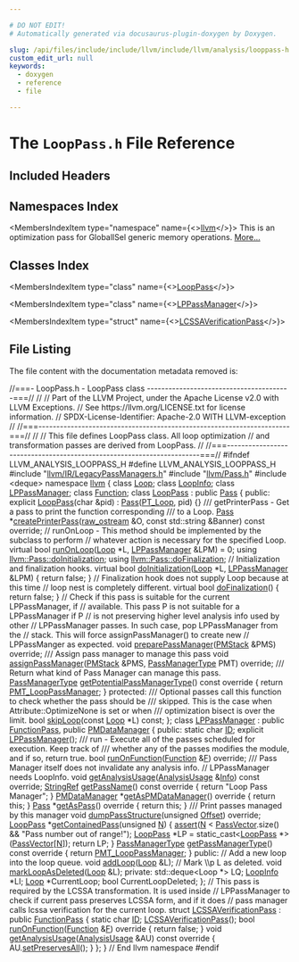 ```yaml
---

# DO NOT EDIT!
# Automatically generated via docusaurus-plugin-doxygen by Doxygen.

slug: /api/files/include/include/llvm/include/llvm/analysis/looppass-h
custom_edit_url: null
keywords:
  - doxygen
  - reference
  - file

---
```





# The `LoopPass.h` File Reference

<DoxygenPage pluginConfig={pluginConfig}>



## Included Headers

<IncludesList>
<IncludesListItem
  filePath="llvm/IR/LegacyPassManagers.h"
  permalink="/docs/api/files/include/include/llvm/include/llvm/ir/legacypassmanagers-h"
  isLocal="true" />
<IncludesListItem
  filePath="llvm/Pass.h"
  permalink="/docs/api/files/include/include/llvm/pass-h"
  isLocal="true" />
<IncludesListItem
  filePath="deque"
  permalink=""
  isLocal="false" />
</IncludesList>

## Namespaces Index

<MembersIndex>

<MembersIndexItem
  type="namespace"
  name={<><a href="/docs/api/namespaces/llvm">llvm</a></>}>
This is an optimization pass for GlobalISel generic memory operations. <a href="/docs/api/namespaces/llvm/#details">More...</a>
</MembersIndexItem>

</MembersIndex>

## Classes Index

<MembersIndex>

<MembersIndexItem
  type="class"
  name={<><a href="/docs/api/classes/llvm/looppass">LoopPass</a></>}>
</MembersIndexItem>

<MembersIndexItem
  type="class"
  name={<><a href="/docs/api/classes/llvm/lppassmanager">LPPassManager</a></>}>
</MembersIndexItem>

<MembersIndexItem
  type="struct"
  name={<><a href="/docs/api/structs/llvm/lcssaverificationpass">LCSSAVerificationPass</a></>}>
</MembersIndexItem>

</MembersIndex>


## File Listing

The file content with the documentation metadata removed is:

<ProgramListing>

<Link id="l00001" /><CodeLine lineNumber="1"><span class="doxyHighlightComment">//===- LoopPass.h - LoopPass class ----------------------------------------===//</span></CodeLine>
<Link id="l00002" /><CodeLine lineNumber="2"><span class="doxyHighlightComment">//</span></CodeLine>
<Link id="l00003" /><CodeLine lineNumber="3"><span class="doxyHighlightComment">// Part of the LLVM Project, under the Apache License v2.0 with LLVM Exceptions.</span></CodeLine>
<Link id="l00004" /><CodeLine lineNumber="4"><span class="doxyHighlightComment">// See https://llvm.org/LICENSE.txt for license information.</span></CodeLine>
<Link id="l00005" /><CodeLine lineNumber="5"><span class="doxyHighlightComment">// SPDX-License-Identifier: Apache-2.0 WITH LLVM-exception</span></CodeLine>
<Link id="l00006" /><CodeLine lineNumber="6"><span class="doxyHighlightComment">//</span></CodeLine>
<Link id="l00007" /><CodeLine lineNumber="7"><span class="doxyHighlightComment">//===----------------------------------------------------------------------===//</span></CodeLine>
<Link id="l00008" /><CodeLine lineNumber="8"><span class="doxyHighlightComment">//</span></CodeLine>
<Link id="l00009" /><CodeLine lineNumber="9"><span class="doxyHighlightComment">// This file defines LoopPass class. All loop optimization</span></CodeLine>
<Link id="l00010" /><CodeLine lineNumber="10"><span class="doxyHighlightComment">// and transformation passes are derived from LoopPass.</span></CodeLine>
<Link id="l00011" /><CodeLine lineNumber="11"><span class="doxyHighlightComment">//</span></CodeLine>
<Link id="l00012" /><CodeLine lineNumber="12"><span class="doxyHighlightComment">//===----------------------------------------------------------------------===//</span></CodeLine>
<Link id="l00013" /><CodeLine lineNumber="13"></CodeLine>
<Link id="l00014" /><CodeLine lineNumber="14"><span class="doxyHighlightPreprocessor">#ifndef LLVM&#95;ANALYSIS&#95;LOOPPASS&#95;H</span></CodeLine>
<Link id="l00015" /><CodeLine lineNumber="15"><span class="doxyHighlightPreprocessor">#define LLVM&#95;ANALYSIS&#95;LOOPPASS&#95;H</span></CodeLine>
<Link id="l00016" /><CodeLine lineNumber="16"></CodeLine>
<Link id="l00017" /><CodeLine lineNumber="17"><span class="doxyHighlightPreprocessor">#include &quot;<a href="/docs/api/files/include/include/llvm/include/llvm/ir/legacypassmanagers-h">llvm/IR/LegacyPassManagers.h</a>&quot;</span></CodeLine>
<Link id="l00018" /><CodeLine lineNumber="18"><span class="doxyHighlightPreprocessor">#include &quot;<a href="/docs/api/files/include/include/llvm/pass-h">llvm/Pass.h</a>&quot;</span></CodeLine>
<Link id="l00019" /><CodeLine lineNumber="19"><span class="doxyHighlightPreprocessor">#include &lt;deque&gt;</span></CodeLine>
<Link id="l00020" /><CodeLine lineNumber="20"></CodeLine>
<Link id="l00021" /><CodeLine lineNumber="21"><span class="doxyHighlightKeyword">namespace </span><span class="doxyHighlight"><a href="/docs/api/namespaces/llvm">llvm</a> &#123;</span></CodeLine>
<Link id="l00022" /><CodeLine lineNumber="22"></CodeLine>
<Link id="l00023" /><CodeLine lineNumber="23"><span class="doxyHighlightKeyword">class </span><span class="doxyHighlight"><a href="/docs/api/classes/llvm/loop">Loop</a>;</span></CodeLine>
<Link id="l00024" /><CodeLine lineNumber="24"><span class="doxyHighlightKeyword">class </span><span class="doxyHighlight"><a href="/docs/api/classes/llvm/loopinfo">LoopInfo</a>;</span></CodeLine>
<Link id="l00025" /><CodeLine lineNumber="25"><span class="doxyHighlightKeyword">class </span><span class="doxyHighlight"><a href="/docs/api/classes/llvm/lppassmanager">LPPassManager</a>;</span></CodeLine>
<Link id="l00026" /><CodeLine lineNumber="26"><span class="doxyHighlightKeyword">class </span><span class="doxyHighlight"><a href="/docs/api/classes/llvm/function">Function</a>;</span></CodeLine>
<Link id="l00027" /><CodeLine lineNumber="27"></CodeLine>
<Link id="l00028" /><CodeLine lineNumber="28" lineLink="/docs/api/classes/llvm/looppass"><span class="doxyHighlightKeyword">class </span><span class="doxyHighlight"><a href="/docs/api/classes/llvm/looppass/#a4d5799624e630ba03cb9133168951e8a">LoopPass</a> : </span><span class="doxyHighlightKeyword">public</span><span class="doxyHighlight"> <a href="/docs/api/classes/llvm/pass/#a16baa169d062524be5a6b67609266174">Pass</a> &#123;</span></CodeLine>
<Link id="l00029" /><CodeLine lineNumber="29"><span class="doxyHighlightKeyword">public</span><span class="doxyHighlight">:</span></CodeLine>
<Link id="l00030" /><CodeLine lineNumber="30" lineLink="/docs/api/classes/llvm/looppass/#a4d5799624e630ba03cb9133168951e8a"><span class="doxyHighlight">  </span><span class="doxyHighlightKeyword">explicit</span><span class="doxyHighlight"> <a href="/docs/api/classes/llvm/looppass/#a4d5799624e630ba03cb9133168951e8a">LoopPass</a>(</span><span class="doxyHighlightKeywordType">char</span><span class="doxyHighlight"> &amp;pid) : <a href="/docs/api/classes/llvm/pass/#a16baa169d062524be5a6b67609266174">Pass</a>(<a href="/docs/api/namespaces/llvm/#a0da955cbb4215ccd3e153c81e415b9d5ab36af9a4799de49fe34cc3a4610bda8a">PT&#95;Loop</a>, pid) &#123;&#125;</span></CodeLine>
<Link id="l00031" /><CodeLine lineNumber="31"></CodeLine>
<Link id="l00032" /><CodeLine lineNumber="32"><span class="doxyHighlightComment">  /// getPrinterPass - Get a pass to print the function corresponding</span></CodeLine>
<Link id="l00033" /><CodeLine lineNumber="33"><span class="doxyHighlightComment">  /// to a Loop.</span></CodeLine>
<Link id="l00034" /><CodeLine lineNumber="34"><span class="doxyHighlight">  <a href="/docs/api/classes/llvm/pass">Pass</a> &#42;<a href="/docs/api/classes/llvm/looppass/#a4e873281b14eed910a1f1d0d2b67b7c9">createPrinterPass</a>(<a href="/docs/api/classes/llvm/raw-ostream">raw&#95;ostream</a> &amp;O,</span></CodeLine>
<Link id="l00035" /><CodeLine lineNumber="35"><span class="doxyHighlight">                          </span><span class="doxyHighlightKeyword">const</span><span class="doxyHighlight"> std::string &amp;Banner) </span><span class="doxyHighlightKeyword">const override</span><span class="doxyHighlight">;</span></CodeLine>
<Link id="l00036" /><CodeLine lineNumber="36"></CodeLine>
<Link id="l00037" /><CodeLine lineNumber="37"><span class="doxyHighlight">  </span><span class="doxyHighlightComment">// runOnLoop - This method should be implemented by the subclass to perform</span></CodeLine>
<Link id="l00038" /><CodeLine lineNumber="38"><span class="doxyHighlight">  </span><span class="doxyHighlightComment">// whatever action is necessary for the specified Loop.</span></CodeLine>
<Link id="l00039" /><CodeLine lineNumber="39" lineLink="/docs/api/classes/llvm/looppass/#a58669aeace6a6347402abf3b54d4d239"><span class="doxyHighlight">  </span><span class="doxyHighlightKeyword">virtual</span><span class="doxyHighlight"> </span><span class="doxyHighlightKeywordType">bool</span><span class="doxyHighlight"> <a href="/docs/api/classes/llvm/looppass/#a58669aeace6a6347402abf3b54d4d239">runOnLoop</a>(<a href="/docs/api/classes/llvm/loop">Loop</a> &#42;L, <a href="/docs/api/classes/llvm/lppassmanager">LPPassManager</a> &amp;LPM) = 0;</span></CodeLine>
<Link id="l00040" /><CodeLine lineNumber="40"></CodeLine>
<Link id="l00041" /><CodeLine lineNumber="41"><span class="doxyHighlight">  </span><span class="doxyHighlightKeyword">using </span><span class="doxyHighlight"><a href="/docs/api/classes/llvm/pass/#ab007d6c51634eb65e4f4f9dab4eb6a8c">llvm::Pass::doInitialization</a>;</span></CodeLine>
<Link id="l00042" /><CodeLine lineNumber="42"><span class="doxyHighlight">  </span><span class="doxyHighlightKeyword">using </span><span class="doxyHighlight"><a href="/docs/api/classes/llvm/pass/#ac7811985250c75d7e2a244292d615fff">llvm::Pass::doFinalization</a>;</span></CodeLine>
<Link id="l00043" /><CodeLine lineNumber="43"></CodeLine>
<Link id="l00044" /><CodeLine lineNumber="44"><span class="doxyHighlight">  </span><span class="doxyHighlightComment">// Initialization and finalization hooks.</span></CodeLine>
<Link id="l00045" /><CodeLine lineNumber="45" lineLink="/docs/api/classes/llvm/looppass/#a2b8fb69f75cb6dac19becfc63ed8ec36"><span class="doxyHighlight">  </span><span class="doxyHighlightKeyword">virtual</span><span class="doxyHighlight"> </span><span class="doxyHighlightKeywordType">bool</span><span class="doxyHighlight"> <a href="/docs/api/classes/llvm/looppass/#a2b8fb69f75cb6dac19becfc63ed8ec36">doInitialization</a>(<a href="/docs/api/classes/llvm/loop">Loop</a> &#42;L, <a href="/docs/api/classes/llvm/lppassmanager">LPPassManager</a> &amp;LPM) &#123;</span></CodeLine>
<Link id="l00046" /><CodeLine lineNumber="46"><span class="doxyHighlight">    </span><span class="doxyHighlightKeywordFlow">return</span><span class="doxyHighlight"> </span><span class="doxyHighlightKeyword">false</span><span class="doxyHighlight">;</span></CodeLine>
<Link id="l00047" /><CodeLine lineNumber="47"><span class="doxyHighlight">  &#125;</span></CodeLine>
<Link id="l00048" /><CodeLine lineNumber="48"></CodeLine>
<Link id="l00049" /><CodeLine lineNumber="49"><span class="doxyHighlight">  </span><span class="doxyHighlightComment">// Finalization hook does not supply Loop because at this time</span></CodeLine>
<Link id="l00050" /><CodeLine lineNumber="50"><span class="doxyHighlight">  </span><span class="doxyHighlightComment">// loop nest is completely different.</span></CodeLine>
<Link id="l00051" /><CodeLine lineNumber="51" lineLink="/docs/api/classes/llvm/looppass/#a6b7a69ec9a40fa3d65c411fbe698cae4"><span class="doxyHighlight">  </span><span class="doxyHighlightKeyword">virtual</span><span class="doxyHighlight"> </span><span class="doxyHighlightKeywordType">bool</span><span class="doxyHighlight"> <a href="/docs/api/classes/llvm/looppass/#a6b7a69ec9a40fa3d65c411fbe698cae4">doFinalization</a>() &#123; </span><span class="doxyHighlightKeywordFlow">return</span><span class="doxyHighlight"> </span><span class="doxyHighlightKeyword">false</span><span class="doxyHighlight">; &#125;</span></CodeLine>
<Link id="l00052" /><CodeLine lineNumber="52"></CodeLine>
<Link id="l00053" /><CodeLine lineNumber="53"><span class="doxyHighlight">  </span><span class="doxyHighlightComment">// Check if this pass is suitable for the current LPPassManager, if</span></CodeLine>
<Link id="l00054" /><CodeLine lineNumber="54"><span class="doxyHighlight">  </span><span class="doxyHighlightComment">// available. This pass P is not suitable for a LPPassManager if P</span></CodeLine>
<Link id="l00055" /><CodeLine lineNumber="55"><span class="doxyHighlight">  </span><span class="doxyHighlightComment">// is not preserving higher level analysis info used by other</span></CodeLine>
<Link id="l00056" /><CodeLine lineNumber="56"><span class="doxyHighlight">  </span><span class="doxyHighlightComment">// LPPassManager passes. In such case, pop LPPassManager from the</span></CodeLine>
<Link id="l00057" /><CodeLine lineNumber="57"><span class="doxyHighlight">  </span><span class="doxyHighlightComment">// stack. This will force assignPassManager() to create new</span></CodeLine>
<Link id="l00058" /><CodeLine lineNumber="58"><span class="doxyHighlight">  </span><span class="doxyHighlightComment">// LPPassManger as expected.</span></CodeLine>
<Link id="l00059" /><CodeLine lineNumber="59"><span class="doxyHighlight">  </span><span class="doxyHighlightKeywordType">void</span><span class="doxyHighlight"> <a href="/docs/api/classes/llvm/looppass/#a0d8f33dd4b6aa73a06a2f7dd50cb3d68">preparePassManager</a>(<a href="/docs/api/classes/llvm/pmstack">PMStack</a> &amp;PMS) </span><span class="doxyHighlightKeyword">override</span><span class="doxyHighlight">;</span></CodeLine>
<Link id="l00060" /><CodeLine lineNumber="60"></CodeLine>
<Link id="l00061" /><CodeLine lineNumber="61"><span class="doxyHighlightComment">  /// Assign pass manager to manage this pass</span></CodeLine>
<Link id="l00062" /><CodeLine lineNumber="62"><span class="doxyHighlight">  </span><span class="doxyHighlightKeywordType">void</span><span class="doxyHighlight"> <a href="/docs/api/classes/llvm/looppass/#a726cb7795e83c8e4fa0ee16af164f62b">assignPassManager</a>(<a href="/docs/api/classes/llvm/pmstack">PMStack</a> &amp;PMS, <a href="/docs/api/namespaces/llvm/#a3948b4d0759f9852502b466d6cfb4ebb">PassManagerType</a> PMT) </span><span class="doxyHighlightKeyword">override</span><span class="doxyHighlight">;</span></CodeLine>
<Link id="l00063" /><CodeLine lineNumber="63"></CodeLine>
<Link id="l00064" /><CodeLine lineNumber="64"><span class="doxyHighlightComment">  ///  Return what kind of Pass Manager can manage this pass.</span></CodeLine>
<Link id="l00065" /><CodeLine lineNumber="65" lineLink="/docs/api/classes/llvm/looppass/#a03dabef898f77897a7746621707fad19"><span class="doxyHighlight">  <a href="/docs/api/namespaces/llvm/#a3948b4d0759f9852502b466d6cfb4ebb">PassManagerType</a> <a href="/docs/api/classes/llvm/looppass/#a03dabef898f77897a7746621707fad19">getPotentialPassManagerType</a>()</span><span class="doxyHighlightKeyword"> const override </span><span class="doxyHighlight">&#123;</span></CodeLine>
<Link id="l00066" /><CodeLine lineNumber="66"><span class="doxyHighlight">    </span><span class="doxyHighlightKeywordFlow">return</span><span class="doxyHighlight"> <a href="/docs/api/namespaces/llvm/#a3948b4d0759f9852502b466d6cfb4ebba261546b9459b573317e1beb417384b71">PMT&#95;LoopPassManager</a>;</span></CodeLine>
<Link id="l00067" /><CodeLine lineNumber="67"><span class="doxyHighlight">  &#125;</span></CodeLine>
<Link id="l00068" /><CodeLine lineNumber="68"></CodeLine>
<Link id="l00069" /><CodeLine lineNumber="69"><span class="doxyHighlightKeyword">protected</span><span class="doxyHighlight">:</span></CodeLine>
<Link id="l00070" /><CodeLine lineNumber="70"><span class="doxyHighlightComment">  /// Optional passes call this function to check whether the pass should be</span></CodeLine>
<Link id="l00071" /><CodeLine lineNumber="71"><span class="doxyHighlightComment">  /// skipped. This is the case when Attribute::OptimizeNone is set or when</span></CodeLine>
<Link id="l00072" /><CodeLine lineNumber="72"><span class="doxyHighlightComment">  /// optimization bisect is over the limit.</span></CodeLine>
<Link id="l00073" /><CodeLine lineNumber="73"><span class="doxyHighlight">  </span><span class="doxyHighlightKeywordType">bool</span><span class="doxyHighlight"> <a href="/docs/api/classes/llvm/looppass/#ac97db8f0e4f4a0946dddf617f45f6c8b">skipLoop</a>(</span><span class="doxyHighlightKeyword">const</span><span class="doxyHighlight"> <a href="/docs/api/classes/llvm/loop">Loop</a> &#42;L) </span><span class="doxyHighlightKeyword">const</span><span class="doxyHighlight">;</span></CodeLine>
<Link id="l00074" /><CodeLine lineNumber="74"><span class="doxyHighlight">&#125;;</span></CodeLine>
<Link id="l00075" /><CodeLine lineNumber="75"></CodeLine>
<Link id="l00076" /><CodeLine lineNumber="76" lineLink="/docs/api/classes/llvm/lppassmanager"><span class="doxyHighlightKeyword">class </span><span class="doxyHighlight"><a href="/docs/api/classes/llvm/lppassmanager/#afeb5f46582c10632d8ade1b742fdcb2e">LPPassManager</a> : </span><span class="doxyHighlightKeyword">public</span><span class="doxyHighlight"> <a href="/docs/api/classes/llvm/functionpass/#a7691d83e3561f781cae4ce4a01bdfa93">FunctionPass</a>, </span><span class="doxyHighlightKeyword">public</span><span class="doxyHighlight"> <a href="/docs/api/classes/llvm/pmdatamanager/#a04fbd0afa6857fe697dd28e93bdfec07">PMDataManager</a> &#123;</span></CodeLine>
<Link id="l00077" /><CodeLine lineNumber="77"><span class="doxyHighlightKeyword">public</span><span class="doxyHighlight">:</span></CodeLine>
<Link id="l00078" /><CodeLine lineNumber="78" lineLink="/docs/api/classes/llvm/lppassmanager/#a1224693d1bc6f86b718b4f80379b6f47"><span class="doxyHighlight">  </span><span class="doxyHighlightKeyword">static</span><span class="doxyHighlight"> </span><span class="doxyHighlightKeywordType">char</span><span class="doxyHighlight"> <a href="/docs/api/classes/llvm/lppassmanager/#a1224693d1bc6f86b718b4f80379b6f47">ID</a>;</span></CodeLine>
<Link id="l00079" /><CodeLine lineNumber="79"><span class="doxyHighlight">  </span><span class="doxyHighlightKeyword">explicit</span><span class="doxyHighlight"> <a href="/docs/api/classes/llvm/lppassmanager/#afeb5f46582c10632d8ade1b742fdcb2e">LPPassManager</a>();</span></CodeLine>
<Link id="l00080" /><CodeLine lineNumber="80"></CodeLine>
<Link id="l00081" /><CodeLine lineNumber="81"><span class="doxyHighlightComment">  /// run - Execute all of the passes scheduled for execution.  Keep track of</span></CodeLine>
<Link id="l00082" /><CodeLine lineNumber="82"><span class="doxyHighlightComment">  /// whether any of the passes modifies the module, and if so, return true.</span></CodeLine>
<Link id="l00083" /><CodeLine lineNumber="83"><span class="doxyHighlight">  </span><span class="doxyHighlightKeywordType">bool</span><span class="doxyHighlight"> <a href="/docs/api/classes/llvm/lppassmanager/#a3255b0b3ab79ad0d1b93ce3da675f240">runOnFunction</a>(<a href="/docs/api/classes/llvm/function">Function</a> &amp;<a href="/docs/api/files/lib/lib/support/md5-cpp/#a96d73bbd7af15cb1fc38c3f4a3bd82e9">F</a>) </span><span class="doxyHighlightKeyword">override</span><span class="doxyHighlight">;</span></CodeLine>
<Link id="l00084" /><CodeLine lineNumber="84"></CodeLine>
<Link id="l00085" /><CodeLine lineNumber="85"><span class="doxyHighlightComment">  /// Pass Manager itself does not invalidate any analysis info.</span></CodeLine>
<Link id="l00086" /><CodeLine lineNumber="86"><span class="doxyHighlight">  </span><span class="doxyHighlightComment">// LPPassManager needs LoopInfo.</span></CodeLine>
<Link id="l00087" /><CodeLine lineNumber="87"><span class="doxyHighlight">  </span><span class="doxyHighlightKeywordType">void</span><span class="doxyHighlight"> <a href="/docs/api/classes/llvm/lppassmanager/#af0634789ad2f8cfd833fd112e442b673">getAnalysisUsage</a>(<a href="/docs/api/classes/llvm/analysisusage">AnalysisUsage</a> &amp;<a href="/docs/api/files/lib/lib/codegen/lib/codegen/globalisel/cseinfo-cpp/#a75f8a8519c2c9b30e7c06dc5e256fffa">Info</a>) </span><span class="doxyHighlightKeyword">const override</span><span class="doxyHighlight">;</span></CodeLine>
<Link id="l00088" /><CodeLine lineNumber="88"></CodeLine>
<Link id="l00089" /><CodeLine lineNumber="89" lineLink="/docs/api/classes/llvm/lppassmanager/#ab330db94614e271ddf1917b9fcda942a"><span class="doxyHighlight">  <a href="/docs/api/classes/llvm/stringref">StringRef</a> <a href="/docs/api/classes/llvm/lppassmanager/#ab330db94614e271ddf1917b9fcda942a">getPassName</a>()</span><span class="doxyHighlightKeyword"> const override </span><span class="doxyHighlight">&#123; </span><span class="doxyHighlightKeywordFlow">return</span><span class="doxyHighlight"> </span><span class="doxyHighlightStringLiteral">&quot;Loop Pass Manager&quot;</span><span class="doxyHighlight">; &#125;</span></CodeLine>
<Link id="l00090" /><CodeLine lineNumber="90"></CodeLine>
<Link id="l00091" /><CodeLine lineNumber="91" lineLink="/docs/api/classes/llvm/lppassmanager/#ac78b739f40fe028fb23063683a95e541"><span class="doxyHighlight">  <a href="/docs/api/classes/llvm/pmdatamanager/#a04fbd0afa6857fe697dd28e93bdfec07">PMDataManager</a> &#42;<a href="/docs/api/classes/llvm/lppassmanager/#ac78b739f40fe028fb23063683a95e541">getAsPMDataManager</a>()</span><span class="doxyHighlightKeyword"> override </span><span class="doxyHighlight">&#123; </span><span class="doxyHighlightKeywordFlow">return</span><span class="doxyHighlight"> </span><span class="doxyHighlightKeyword">this</span><span class="doxyHighlight">; &#125;</span></CodeLine>
<Link id="l00092" /><CodeLine lineNumber="92" lineLink="/docs/api/classes/llvm/lppassmanager/#a40ce0ea9ab8fea4e7a4e703168a700fb"><span class="doxyHighlight">  <a href="/docs/api/classes/llvm/pass">Pass</a> &#42;<a href="/docs/api/classes/llvm/lppassmanager/#a40ce0ea9ab8fea4e7a4e703168a700fb">getAsPass</a>()</span><span class="doxyHighlightKeyword"> override </span><span class="doxyHighlight">&#123; </span><span class="doxyHighlightKeywordFlow">return</span><span class="doxyHighlight"> </span><span class="doxyHighlightKeyword">this</span><span class="doxyHighlight">; &#125;</span></CodeLine>
<Link id="l00093" /><CodeLine lineNumber="93"></CodeLine>
<Link id="l00094" /><CodeLine lineNumber="94"><span class="doxyHighlightComment">  /// Print passes managed by this manager</span></CodeLine>
<Link id="l00095" /><CodeLine lineNumber="95"><span class="doxyHighlight">  </span><span class="doxyHighlightKeywordType">void</span><span class="doxyHighlight"> <a href="/docs/api/classes/llvm/lppassmanager/#a65a4ed6b290a5d717266585050528047">dumpPassStructure</a>(</span><span class="doxyHighlightKeywordType">unsigned</span><span class="doxyHighlight"> <a href="/docs/api/namespaces/llvm/#a05f5b9a11bdcc5feba62899f95dcf878a3134224cba2545bc57954d3b072aebb4">Offset</a>) </span><span class="doxyHighlightKeyword">override</span><span class="doxyHighlight">;</span></CodeLine>
<Link id="l00096" /><CodeLine lineNumber="96"></CodeLine>
<Link id="l00097" /><CodeLine lineNumber="97" lineLink="/docs/api/classes/llvm/lppassmanager/#aec82063d9514c697c7a721f257740646"><span class="doxyHighlight">  <a href="/docs/api/classes/llvm/looppass">LoopPass</a> &#42;<a href="/docs/api/classes/llvm/lppassmanager/#aec82063d9514c697c7a721f257740646">getContainedPass</a>(</span><span class="doxyHighlightKeywordType">unsigned</span><span class="doxyHighlight"> <a href="/docs/api/files/lib/lib/support/regcomp-c/#a0240ac851181b84ac374872dc5434ee4">N</a>) &#123;</span></CodeLine>
<Link id="l00098" /><CodeLine lineNumber="98"><span class="doxyHighlight">    <a href="/docs/api/files/lib/lib/target/lib/target/amdgpu/silowercontrolflow-cpp/#a4868c5d81c5ccc98c47aeab6244346a0">assert</a>(<a href="/docs/api/files/lib/lib/support/regcomp-c/#a0240ac851181b84ac374872dc5434ee4">N</a> &lt; <a href="/docs/api/classes/llvm/pmdatamanager/#a433bcef3e3a89059a3510632b640525d">PassVector</a>.size() &amp;&amp; </span><span class="doxyHighlightStringLiteral">&quot;Pass number out of range!&quot;</span><span class="doxyHighlight">);</span></CodeLine>
<Link id="l00099" /><CodeLine lineNumber="99"><span class="doxyHighlight">    <a href="/docs/api/classes/llvm/looppass">LoopPass</a> &#42;LP = </span><span class="doxyHighlightKeyword">static&#95;cast&lt;</span><span class="doxyHighlight"><a href="/docs/api/classes/llvm/looppass">LoopPass</a> &#42;</span><span class="doxyHighlightKeyword">&gt;</span><span class="doxyHighlight">(<a href="/docs/api/classes/llvm/pmdatamanager/#a433bcef3e3a89059a3510632b640525d">PassVector</a>&#91;<a href="/docs/api/files/lib/lib/support/regcomp-c/#a0240ac851181b84ac374872dc5434ee4">N</a>&#93;);</span></CodeLine>
<Link id="l00100" /><CodeLine lineNumber="100"><span class="doxyHighlight">    </span><span class="doxyHighlightKeywordFlow">return</span><span class="doxyHighlight"> LP;</span></CodeLine>
<Link id="l00101" /><CodeLine lineNumber="101"><span class="doxyHighlight">  &#125;</span></CodeLine>
<Link id="l00102" /><CodeLine lineNumber="102"></CodeLine>
<Link id="l00103" /><CodeLine lineNumber="103" lineLink="/docs/api/classes/llvm/lppassmanager/#a75e2ab86262accd296eb1b0e07967cdb"><span class="doxyHighlight">  <a href="/docs/api/namespaces/llvm/#a3948b4d0759f9852502b466d6cfb4ebb">PassManagerType</a> <a href="/docs/api/classes/llvm/lppassmanager/#a75e2ab86262accd296eb1b0e07967cdb">getPassManagerType</a>()</span><span class="doxyHighlightKeyword"> const override </span><span class="doxyHighlight">&#123;</span></CodeLine>
<Link id="l00104" /><CodeLine lineNumber="104"><span class="doxyHighlight">    </span><span class="doxyHighlightKeywordFlow">return</span><span class="doxyHighlight"> <a href="/docs/api/namespaces/llvm/#a3948b4d0759f9852502b466d6cfb4ebba261546b9459b573317e1beb417384b71">PMT&#95;LoopPassManager</a>;</span></CodeLine>
<Link id="l00105" /><CodeLine lineNumber="105"><span class="doxyHighlight">  &#125;</span></CodeLine>
<Link id="l00106" /><CodeLine lineNumber="106"></CodeLine>
<Link id="l00107" /><CodeLine lineNumber="107"><span class="doxyHighlightKeyword">public</span><span class="doxyHighlight">:</span></CodeLine>
<Link id="l00108" /><CodeLine lineNumber="108"><span class="doxyHighlight">  </span><span class="doxyHighlightComment">// Add a new loop into the loop queue.</span></CodeLine>
<Link id="l00109" /><CodeLine lineNumber="109"><span class="doxyHighlight">  </span><span class="doxyHighlightKeywordType">void</span><span class="doxyHighlight"> <a href="/docs/api/classes/llvm/lppassmanager/#ac8f0da3d3400c893b1d8142685ccdc9e">addLoop</a>(<a href="/docs/api/classes/llvm/loop">Loop</a> &amp;L);</span></CodeLine>
<Link id="l00110" /><CodeLine lineNumber="110"></CodeLine>
<Link id="l00111" /><CodeLine lineNumber="111"><span class="doxyHighlight">  </span><span class="doxyHighlightComment">// Mark \\p L as deleted.</span></CodeLine>
<Link id="l00112" /><CodeLine lineNumber="112"><span class="doxyHighlight">  </span><span class="doxyHighlightKeywordType">void</span><span class="doxyHighlight"> <a href="/docs/api/classes/llvm/lppassmanager/#a8ef47cc6f59b91bf5a1392975366e758">markLoopAsDeleted</a>(<a href="/docs/api/classes/llvm/loop">Loop</a> &amp;L);</span></CodeLine>
<Link id="l00113" /><CodeLine lineNumber="113"></CodeLine>
<Link id="l00114" /><CodeLine lineNumber="114"><span class="doxyHighlightKeyword">private</span><span class="doxyHighlight">:</span></CodeLine>
<Link id="l00115" /><CodeLine lineNumber="115"><span class="doxyHighlight">  std::deque&lt;Loop &#42;&gt; LQ;</span></CodeLine>
<Link id="l00116" /><CodeLine lineNumber="116"><span class="doxyHighlight">  <a href="/docs/api/classes/llvm/loopinfo">LoopInfo</a> &#42;LI;</span></CodeLine>
<Link id="l00117" /><CodeLine lineNumber="117"><span class="doxyHighlight">  <a href="/docs/api/classes/llvm/loop">Loop</a> &#42;CurrentLoop;</span></CodeLine>
<Link id="l00118" /><CodeLine lineNumber="118"><span class="doxyHighlight">  </span><span class="doxyHighlightKeywordType">bool</span><span class="doxyHighlight"> CurrentLoopDeleted;</span></CodeLine>
<Link id="l00119" /><CodeLine lineNumber="119"><span class="doxyHighlight">&#125;;</span></CodeLine>
<Link id="l00120" /><CodeLine lineNumber="120"></CodeLine>
<Link id="l00121" /><CodeLine lineNumber="121"><span class="doxyHighlightComment">// This pass is required by the LCSSA transformation. It is used inside</span></CodeLine>
<Link id="l00122" /><CodeLine lineNumber="122"><span class="doxyHighlightComment">// LPPassManager to check if current pass preserves LCSSA form, and if it does</span></CodeLine>
<Link id="l00123" /><CodeLine lineNumber="123"><span class="doxyHighlightComment">// pass manager calls lcssa verification for the current loop.</span></CodeLine>
<Link id="l00124" /><CodeLine lineNumber="124" lineLink="/docs/api/structs/llvm/lcssaverificationpass"><span class="doxyHighlightKeyword">struct </span><span class="doxyHighlight"><a href="/docs/api/structs/llvm/lcssaverificationpass/#aca91975e3660d087bfc8b98ffca0645a">LCSSAVerificationPass</a> : </span><span class="doxyHighlightKeyword">public</span><span class="doxyHighlight"> <a href="/docs/api/classes/llvm/functionpass/#a7691d83e3561f781cae4ce4a01bdfa93">FunctionPass</a> &#123;</span></CodeLine>
<Link id="l00125" /><CodeLine lineNumber="125" lineLink="/docs/api/structs/llvm/lcssaverificationpass/#a1d7088de549291fdf77d045bd3f6a691"><span class="doxyHighlight">  </span><span class="doxyHighlightKeyword">static</span><span class="doxyHighlight"> </span><span class="doxyHighlightKeywordType">char</span><span class="doxyHighlight"> <a href="/docs/api/structs/llvm/lcssaverificationpass/#a1d7088de549291fdf77d045bd3f6a691">ID</a>;</span></CodeLine>
<Link id="l00126" /><CodeLine lineNumber="126"><span class="doxyHighlight">  <a href="/docs/api/structs/llvm/lcssaverificationpass/#aca91975e3660d087bfc8b98ffca0645a">LCSSAVerificationPass</a>();</span></CodeLine>
<Link id="l00127" /><CodeLine lineNumber="127"></CodeLine>
<Link id="l00128" /><CodeLine lineNumber="128" lineLink="/docs/api/structs/llvm/lcssaverificationpass/#a429e867be8ca868f34b8addd95fce956"><span class="doxyHighlight">  </span><span class="doxyHighlightKeywordType">bool</span><span class="doxyHighlight"> <a href="/docs/api/structs/llvm/lcssaverificationpass/#a429e867be8ca868f34b8addd95fce956">runOnFunction</a>(<a href="/docs/api/classes/llvm/function">Function</a> &amp;<a href="/docs/api/files/lib/lib/support/md5-cpp/#a96d73bbd7af15cb1fc38c3f4a3bd82e9">F</a>)</span><span class="doxyHighlightKeyword"> override </span><span class="doxyHighlight">&#123; </span><span class="doxyHighlightKeywordFlow">return</span><span class="doxyHighlight"> </span><span class="doxyHighlightKeyword">false</span><span class="doxyHighlight">; &#125;</span></CodeLine>
<Link id="l00129" /><CodeLine lineNumber="129"></CodeLine>
<Link id="l00130" /><CodeLine lineNumber="130" lineLink="/docs/api/structs/llvm/lcssaverificationpass/#ac724a8f53b6f75906d991602c8d1f0a2"><span class="doxyHighlight">  </span><span class="doxyHighlightKeywordType">void</span><span class="doxyHighlight"> <a href="/docs/api/structs/llvm/lcssaverificationpass/#ac724a8f53b6f75906d991602c8d1f0a2">getAnalysisUsage</a>(<a href="/docs/api/classes/llvm/analysisusage">AnalysisUsage</a> &amp;AU)</span><span class="doxyHighlightKeyword"> const override </span><span class="doxyHighlight">&#123;</span></CodeLine>
<Link id="l00131" /><CodeLine lineNumber="131"><span class="doxyHighlight">    AU.<a href="/docs/api/classes/llvm/analysisusage/#af22b06a6a4f9df80454071685a0d6a02">setPreservesAll</a>();</span></CodeLine>
<Link id="l00132" /><CodeLine lineNumber="132"><span class="doxyHighlight">  &#125;</span></CodeLine>
<Link id="l00133" /><CodeLine lineNumber="133"><span class="doxyHighlight">&#125;;</span></CodeLine>
<Link id="l00134" /><CodeLine lineNumber="134"></CodeLine>
<Link id="l00135" /><CodeLine lineNumber="135"><span class="doxyHighlight">&#125; </span><span class="doxyHighlightComment">// End llvm namespace</span></CodeLine>
<Link id="l00136" /><CodeLine lineNumber="136"></CodeLine>
<Link id="l00137" /><CodeLine lineNumber="137"><span class="doxyHighlightPreprocessor">#endif</span></CodeLine>

</ProgramListing>


</DoxygenPage>
